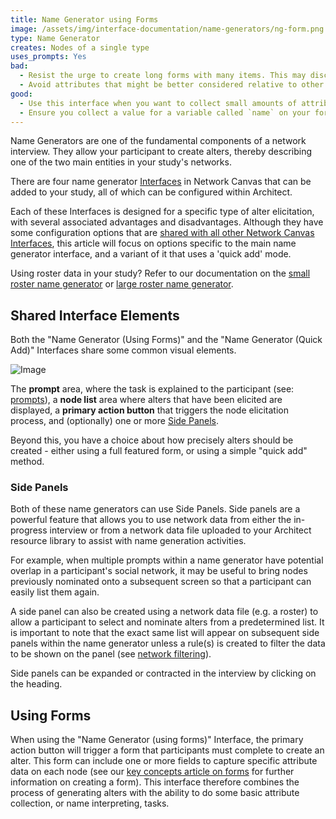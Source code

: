 ```yaml
---
title: Name Generator using Forms
image: /assets/img/interface-documentation/name-generators/ng-form.png
type: Name Generator
creates: Nodes of a single type
uses_prompts: Yes
bad:
  - Resist the urge to create long forms with many items. This may discourage participants from naming additional alters, as it will make the task of nominating an alter more burdensome.
  - Avoid attributes that might be better considered relative to other nodes in the network. For example, perceptual scales may benefit from using the [Ordinal Bin](../interface-documentation/ordinal-bin) Interface.
good:
  - Use this interface when you want to collect small amounts of attribute data at the same time as a node is elicited. This can be more efficient than adding additional [Per Alter Form](../interface-documentation/per-alter-form) Interfaces, or dedicated name interpreter Interfaces later.
  - Ensure you collect a value for a variable called `name` on your form, so that [node labelling](../reference/node-labelling) works correctly.
---
```


Name Generators are one of the fundamental components of a network interview. They allow your participant to create alters, thereby describing one of the two main entities in your study's networks.

There are four name generator [Interfaces](../key-concepts/interfaces) in Network Canvas that can be added to your study, all of which can be configured within Architect.

<StandAloneImage
  src="/assets/img/interface-documentation/name-generators/add-screen.png"
  caption="Available Name Generator interfaces in Architect"
/>

Each of these Interfaces is designed for a specific type of alter elicitation, with several associated advantages and disadvantages. Although they have some configuration options that are [shared with all other Network Canvas Interfaces](./shared), this article will focus on options specific to the main name generator interface, and a variant of it that uses a 'quick add' mode.

<TipBox>

Using roster data in your study? Refer to our documentation on the [small
roster name generator](./small-roster-name-generator) or [large roster name
generator](./large-roster-name-generator).

</TipBox>

## Shared Interface Elements

Both the "Name Generator (Using Forms)" and the "Name Generator (Quick Add)" Interfaces share some common visual elements.

![Image](/assets/img/interface-documentation/name-generators/preview.png)

The **prompt** area, where the task is explained to the participant (see: [prompts](../key-concepts/prompts)), a **node list** area where alters that have been elicited are displayed, a **primary action button** that triggers the node elicitation process, and (optionally) one or more [Side Panels](#side-panels).

Beyond this, you have a choice about how precisely alters should be created - either using a full featured form, or using a simple "quick add" method.

### Side Panels

Both of these name generators can use Side Panels. Side panels are a powerful feature that allows you to use network data from either the in-progress interview or from a network data file uploaded to your Architect resource library to assist with name generation activities.

For example, when multiple prompts within a name generator have potential overlap in a participant's social network, it may be useful to bring nodes previously nominated onto a subsequent screen so that a participant can easily list them again.

<StandAloneImage
  src="/assets/img/interface-documentation/name-generators/side-panel.png"
  caption="Configuring a side panel"
/>

A side panel can also be created using a network data file (e.g. a roster) to allow a participant to select and nominate alters from a predetermined list. It is important to note that the exact same list will appear on subsequent side panels within the name generator unless a rule(s) is created to filter the data to be shown on the panel (see [network filtering](../key-concepts/network-filtering)).

Side panels can be expanded or contracted in the interview by clicking on the heading.

## Using Forms

When using the "Name Generator (using forms)" Interface, the primary action button will trigger a form that participants must complete to create an alter. This form can include one or more fields to capture specific attribute data on each node (see our [key concepts article on forms](../key-concepts/forms) for further information on creating a form). This interface therefore combines the process of generating alters with the ability to do some basic attribute collection, or name interpreting, tasks.

<StandAloneImage
  src="/assets/img/interface-documentation/name-generators/ng-form.png"
  caption="An example form"
/>
